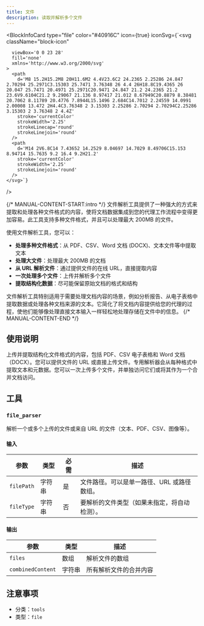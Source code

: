 ```yaml
---
title: 文件
description: 读取并解析多个文件
---
```



<BlockInfoCard 
  type="file"
  color="#40916C"
  icon={true}
  iconSvg={`<svg className="block-icon"
      
      
      
      viewBox='0 0 23 28'
      fill='none'
      xmlns='http://www.w3.org/2000/svg'
    >
      <path
        d='M8 15.2H15.2M8 20H11.6M2 4.4V23.6C2 24.2365 2.25286 24.847 2.70294 25.2971C3.15303 25.7471 3.76348 26 4.4 26H18.8C19.4365 26 20.047 25.7471 20.4971 25.2971C20.9471 24.847 21.2 24.2365 21.2 23.6V9.6104C21.2 9.29067 21.136 8.97417 21.012 8.67949C20.8879 8.38481 20.7062 8.11789 20.4776 7.8944L15.1496 2.684C14.7012 2.24559 14.0991 2.00008 13.472 2H4.4C3.76348 2 3.15303 2.25286 2.70294 2.70294C2.25286 3.15303 2 3.76348 2 4.4Z'
        stroke='currentColor'
        strokeWidth='2.25'
        strokeLinecap='round'
        strokeLinejoin='round'
      />
      <path
        d='M14 2V6.8C14 7.43652 14.2529 8.04697 14.7029 8.49706C15.153 8.94714 15.7635 9.2 16.4 9.2H21.2'
        stroke='currentColor'
        strokeWidth='2.25'
        strokeLinejoin='round'
      />
    </svg>`}
/>

{/* MANUAL-CONTENT-START:intro */}
文件解析工具提供了一种强大的方式来提取和处理各种文件格式的内容，使将文档数据集成到您的代理工作流程中变得更加容易。此工具支持多种文件格式，并且可以处理最大 200MB 的文件。

使用文件解析工具，您可以：

- **处理多种文件格式**：从 PDF、CSV、Word 文档 (DOCX)、文本文件等中提取文本
- **处理大文件**：处理最大 200MB 的文档
- **从 URL 解析文件**：通过提供文件的在线 URL，直接提取内容
- **一次处理多个文件**：上传并解析多个文件
- **提取结构化数据**：尽可能保留原始文档的格式和结构

文件解析工具特别适用于需要处理文档内容的场景，例如分析报告、从电子表格中提取数据或处理各种文档来源的文本。它简化了将文档内容提供给您的代理的过程，使他们能够像处理直接文本输入一样轻松地处理存储在文件中的信息。
{/* MANUAL-CONTENT-END */}

## 使用说明

上传并提取结构化文件格式的内容，包括 PDF、CSV 电子表格和 Word 文档（DOCX）。您可以提供文件的 URL 或直接上传文件。专用解析器会从每种格式中提取文本和元数据。您可以一次上传多个文件，并单独访问它们或将其作为一个合并文档访问。

## 工具

### `file_parser`

解析一个或多个上传的文件或来自 URL 的文件（文本、PDF、CSV、图像等）。

#### 输入

| 参数 | 类型 | 必需 | 描述 |
| --------- | ---- | -------- | ----------- |
| `filePath` | 字符串 | 是 | 文件路径。可以是单一路径、URL 或路径数组。 |
| `fileType` | 字符串 | 否 | 要解析的文件类型（如果未指定，将自动检测）。 |

#### 输出

| 参数 | 类型 | 描述 |
| --------- | ---- | ----------- |
| `files` | 数组 | 解析文件的数组 |
| `combinedContent` | 字符串 | 所有解析文件的合并内容 |

## 注意事项

- 分类：`tools`
- 类型：`file`
